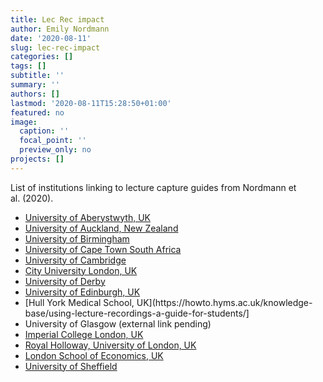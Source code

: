 ```yaml
---
title: Lec Rec impact
author: Emily Nordmann
date: '2020-08-11'
slug: lec-rec-impact
categories: []
tags: []
subtitle: ''
summary: ''
authors: []
lastmod: '2020-08-11T15:28:50+01:00'
featured: no
image:
  caption: ''
  focal_point: ''
  preview_only: no
projects: []
---
```


List of institutions linking to lecture capture guides from Nordmann et al. (2020).

* [University of Aberystwyth, UK](https://wordpress.aber.ac.uk/e-learning/2019/03/14/using-lecture-capture-effectively-tips-for-staff-and-students/)
* [University of Auckland, New Zealand](https://cdn.auckland.ac.nz/assets/auckland/staff/learning-teaching/LectureCapture/Staff%20guide%20to%20lecture%20capture%20at%20UoA%20v2%2025.2.pdf)
* [University of Birmingham](https://canvas.bham.ac.uk/courses/21228/pages/panopto-lecture-capture)
* [University of Cape Town South Africa](http://www.cilt.uct.ac.za/sites/default/files/image_tool/images/83/LC%20Guide%20dark.pdf)
* [University of Cambridge](https://help.uis.cam.ac.uk/service/teaching-and-learning/lc-oev/students/downloads/lcstudentguide/view)
* [City University London, UK](https://sleguidance.atlassian.net/wiki/plugins/viewsource/viewpagesrc.action?pageId=115802123)
* [University of Derby](https://celt.wp.derby.ac.uk/engaging-students-to-use-lecture-recordings-effectively-2/)
* [University of Edinburgh, UK](https://www.ed.ac.uk/files/atoms/files/using_lecture_recording.pdf)
* [Hull York Medical School, UK](https://howto.hyms.ac.uk/knowledge-base/using-lecture-recordings-a-guide-for-students/] 
* University of Glasgow (external link pending)
* [Imperial College London, UK](https://www.imperial.ac.uk/students/success-guide/ug/effective-study/in-class-and-in-lectures/using-lecture-recordings/)
* [Royal Holloway, University of London, UK](https://intranet.royalholloway.ac.uk/staff/teaching/e-learning/tools-services/lecture-recording-services-at-royal-holloway.aspx)
* [London School of Economics, UK](https://blogs.lse.ac.uk/lti/2018/01/23/impact-and-student-use-of-lecture-recording/)
* [University of Sheffield](https://www.librarydevelopment.group.shef.ac.uk/understanding/using_lecture_recordings.pdf)